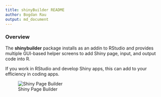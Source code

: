 ```yaml
---
title: shinyBuilder README
author: Bogdan Rau
output: md_document
---
```


### Overview

The **shinybuilder** package installs as an addin to RStudio and provides multiple GUI-based helper screens to add Shiny page, input, and output code into R.

If you work in RStudio and develop Shiny apps, this can add to your efficiency in coding apps.

![Shiny Page Builder](https://goo.gl/photos/XA3yvzUeLR5ZUFXX6)
